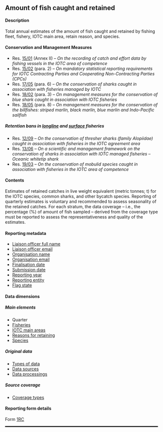 ## Amount of fish caught and retained {#RCdataset}

#### Description

Total annual estimates of the amount of fish caught and retained by fishing fleet, fishery, IOTC main area, retain reason, and species.

#### Conservation and Management Measures

- Res. [15/01](https://www.iotc.org/cmm/resolution-1501-recording-catch-and-effort-data-fishing-vessels-iotc-area-competence) (Annex II) -- _On the recording of catch and effort data by fishing vessels in the IOTC area of competence_
- Res. [15/02](https://www.iotc.org/cmm/resolution-1502-mandatory-statistical-reporting-requirements-iotc-contracting-parties-and) (para. 2) -- _On mandatory statistical reporting requirements for IOTC Contracting Parties and Cooperating Non-Contracting Parties (CPCs)_
- Res. [17/05](https://www.iotc.org/cmm/resolution-1705-conservation-sharks-caught-association-fisheries-managed-iotc) (para. 6) -- _On the conservation of sharks caught in association with fisheries managed by IOTC_
- Res. [18/02](https://iotc.org/cmm/resolution-1802-management-measures-conservation-blue-shark-caught-association-iotc-fisheries) (para. 3) -- _On management measures for the conservation of blue shark caught in association with IOTC fisheries_
- Res. [18/05](https://www.iotc.org/cmm/resolution-1805-management-measures-conservation-billfishes-striped-marlin-black-marlin-blue) (para. 8) -- _On management measures for the conservation of the billfishes: striped marlin, black marlin, blue marlin and Indo-Pacific sailfish_

##### Retention bans in [longline](#iotclonglinefishery) and [surface](#iotcsurfacefishery) fisheries

- Res. [12/09](https://iotc.org/cmm/resolution-1209-conservation-thresher-sharks-family-alopiidae-caught-association-fisheries-iotc) -- _On the conservation of thresher sharks (family Alopiidae) caught in association with fisheries in the IOTC agreement area_
- Res. [13/06](https://iotc.org/cmm/resolution-1306-scientific-and-management-framework-conservation-sharks-species-caught) -- _On a scientific and management framework on the conservation of sharks in association with IOTC managed fisheries_ -- _Oceanic whitetip shark_
- Res. [19/03](https://iotc.org/cmm/resolution-1903-conservation-mobulid-rays-caught-association-fisheries-iotc-area-competence) -- _On the conservation of mobulid species caught in association with fisheries in the IOTC area of competence_

#### Contents

Estimates of retained catches in live weight equivalent (metric tonnes; t) for the IOTC species, common sharks, and other bycatch species. Reporting of quarterly estimates is voluntary and recommended to assess seasonality of the retained catches. For each stratum, the data coverage -- i.e., the percentage (%) of amount of fish sampled -- derived from the coverage type must be reported to assess the representativeness and quality of the estimates.

#### Reporting metadata

- [Liaison officer full name](#fcname)
- [Liaison officer email](#fcemail)
- [Organisation name](#orgname)
- [Organisation email](#orgemail)
- [Finalisation date](#findate)
- [Submission date](#subdate)
- [Reporting year](#repyear)
- [Reporting entity](#repentity)
- [Flag state](#repflagstate)

#### Data dimensions 

##### Main elements

- Quarter
- [Fisheries](../domain/fisheries/#fisheries)
- [IOTC main areas](../domain/admin/#IOTCareasMain)
- [Reasons for retaining](../domain/biology/#retainReasons)
- [Species](../domain/biology/#All_Species)

##### Original data

- [Types of data](../domain/data/#types)
- [Data sources](../domain/data/#sourcesRC)
- [Data processings](../domain/data/#processingsRC)

##### Source coverage

- [Coverage types](../domain/data/#coverageTypes)

#### Reporting form details

Form [1RC](../forms/#Form_1RC)

<hr style="border:1.5px solid black">
